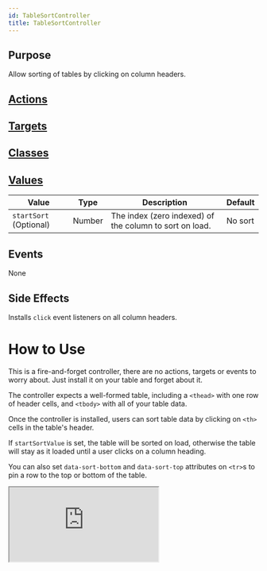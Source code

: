 ```yaml
---
id: TableSortController
title: TableSortController
---
```





## Purpose

Allow sorting of tables by clicking on column headers.


## [Actions](https://stimulus.hotwire.dev/reference/actions)

<NoActions/>

## [Targets](https://stimulus.hotwire.dev/reference/targets)

<NoTargets/>

## [Classes](https://stimulus.hotwire.dev/reference/classes)

<NoClasses/>

## [Values](https://stimulus.hotwire.dev/reference/values)

| Value | Type | Description | Default |
| --- | --- | --- | --- |
| `startSort` (Optional) | Number | The index (zero indexed) of the column to sort on load. | No sort |

## Events

None

## Side Effects

Installs `click` event listeners on all column headers.


# How to Use

This is a fire-and-forget controller, there are no actions, targets or events to worry about. Just install it on your table and forget about it.

The controller expects a well-formed table, including a `<thead>` with one row of header cells, and `<tbody>` with all of your table data.

Once the controller is installed, users can sort table data by clicking on `<th>` cells in the table's header.

If `startSortValue` is set, the table will be sorted on load, otherwise the table will stay as it loaded until a user clicks on a column heading.

You can also set `data-sort-bottom` and `data-sort-top` attributes on `<tr>`s to pin a row to the top or bottom of the table.

<iframe
  src="https://codesandbox.io/embed/tablesortcontroller-f7ege?fontsize=14&hidenavigation=1&theme=dark"
  style={{width: "100%", height: "500px", border: "0", borderRadius: "4px", overflow: "hidden"}}
  sandbox="allow-forms allow-modals allow-popups allow-presentation allow-same-origin allow-scripts"
/>

# Notes & Limitations
- This controller cannot sort tables with inconsistent colspans. If your table has `<th>` and `<td>` with the same colspans, everything should work as expected, everything else is undefined.
- This controller also cannot sort tables with rowspans.
- When the table is sorted, rows are removed from the DOM and re-inserted into their new position - any custom properties or installed event listeners on the `<tr>` and `<td>` elements may be lost.

